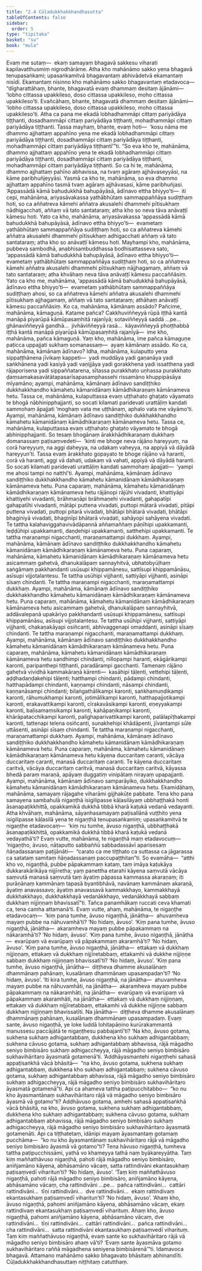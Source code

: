 ```yaml
---
title: "2.4 Cūḷadukkhakkhandhasutta"
tableOfContents: false
sidebar:
  order: 5
type: "tipitaka"
basket: "su"
book: "mula"
---
```



<DynamicBreadcrumb />

<Division number="175" book="mula" bookNo="9" page="126">

<Paragraph number="568" book="mula">
Evaṃ me sutaṃ—  ekaṃ samayaṃ bhagavā sakkesu viharati kapilavatthusmiṃ nigrodhārāme. Atha kho mahānāmo sakko yena bhagavā tenupasaṅkami; upasaṅkamitvā bhagavantaṃ abhivādetvā ekamantaṃ nisīdi. Ekamantaṃ nisinno kho mahānāmo sakko bhagavantaṃ etadavoca—  “dīgharattāhaṃ, bhante, bhagavatā evaṃ dhammaṃ desitaṃ ājānāmi—  ‘lobho cittassa upakkileso, doso cittassa upakkileso, moho cittassa upakkileso’ti. Evañcāhaṃ, bhante, bhagavatā dhammaṃ desitaṃ ājānāmi—  ‘lobho cittassa upakkileso, doso cittassa upakkileso, moho cittassa upakkileso’ti. Atha ca pana me ekadā lobhadhammāpi cittaṃ pariyādāya tiṭṭhanti, dosadhammāpi cittaṃ pariyādāya tiṭṭhanti, mohadhammāpi cittaṃ pariyādāya tiṭṭhanti. Tassa mayhaṃ, bhante, evaṃ hoti—  ‘kosu nāma me dhammo ajjhattaṃ appahīno yena me ekadā lobhadhammāpi cittaṃ pariyādāya tiṭṭhanti, dosadhammāpi cittaṃ pariyādāya tiṭṭhanti, mohadhammāpi cittaṃ pariyādāya tiṭṭhantī’”ti.
</Paragraph>

</Division>
<Division number="176" book="mula" bookNo="9" page="126">

<Paragraph number="569" book="mula">
“So eva kho te, mahānāma, dhammo ajjhattaṃ appahīno yena te ekadā lobhadhammāpi cittaṃ pariyādāya tiṭṭhanti, dosadhammāpi cittaṃ pariyādāya tiṭṭhanti, mohadhammāpi cittaṃ pariyādāya tiṭṭhanti. So ca hi te, mahānāma, dhammo ajjhattaṃ pahīno abhavissa, na tvaṃ agāraṃ ajjhāvaseyyāsi, na kāme paribhuñjeyyāsi. Yasmā ca kho te, mahānāma, so eva dhammo ajjhattaṃ appahīno tasmā tvaṃ agāraṃ ajjhāvasasi, kāme paribhuñjasi.
</Paragraph>

</Division>
<Division number="177" book="mula" bookNo="9" page="126">

<Paragraph number="570" book="mula">
‘Appassādā kāmā bahudukkhā bahupāyāsā, ādīnavo ettha bhiyyo’ti—  iti cepi, mahānāma, ariyasāvakassa yathābhūtaṃ sammappaññāya sudiṭṭhaṃ hoti, so ca aññatreva kāmehi aññatra akusalehi dhammehi pītisukhaṃ nādhigacchati, aññaṃ vā tato santataraṃ; atha kho so neva tāva anāvaṭṭī kāmesu hoti. Yato ca kho, mahānāma, ariyasāvakassa ‘appassādā kāmā bahudukkhā bahupāyāsā, ādīnavo ettha bhiyyo’ti—  evametaṃ yathābhūtaṃ sammappaññāya sudiṭṭhaṃ hoti, so ca aññatreva kāmehi aññatra akusalehi dhammehi pītisukhaṃ adhigacchati aññaṃ vā tato santataraṃ; atha kho so anāvaṭṭī kāmesu hoti.
</Paragraph>

<Paragraph number="571" book="mula">
Mayhampi kho, mahānāma, pubbeva sambodhā, anabhisambuddhassa bodhisattasseva sato, ‘appassādā kāmā bahudukkhā bahupāyāsā, ādīnavo ettha bhiyyo’ti—  evametaṃ yathābhūtaṃ sammappaññāya sudiṭṭhaṃ hoti, so ca aññatreva kāmehi aññatra akusalehi dhammehi pītisukhaṃ nājjhagamaṃ, aññaṃ vā tato santataraṃ; atha khvāhaṃ neva tāva anāvaṭṭī kāmesu paccaññāsiṃ. Yato ca kho me, mahānāma, ‘appassādā kāmā bahudukkhā bahupāyāsā, ādīnavo ettha bhiyyo’ti—  evametaṃ yathābhūtaṃ sammappaññāya sudiṭṭhaṃ ahosi, so ca aññatreva kāmehi aññatra akusalehi dhammehi pītisukhaṃ ajjhagamaṃ, aññaṃ vā tato santataraṃ; athāhaṃ anāvaṭṭī kāmesu paccaññāsiṃ.
</Paragraph>

</Division>
<Division number="178" book="mula" bookNo="9" page="127">

<Paragraph number="572" book="mula">
Ko ca, mahānāma, kāmānaṃ assādo? Pañcime, mahānāma, kāmaguṇā. Katame pañca? Cakkhuviññeyyā rūpā iṭṭhā kantā manāpā piyarūpā kāmūpasaṃhitā rajanīyā; sotaviññeyyā saddā …pe…  ghānaviññeyyā gandhā…  jivhāviññeyyā rasā…  kāyaviññeyyā phoṭṭhabbā iṭṭhā kantā manāpā piyarūpā kāmūpasaṃhitā rajanīyā—  ime kho, mahānāma, pañca kāmaguṇā. Yaṃ kho, mahānāma, ime pañca kāmaguṇe paṭicca uppajjati sukhaṃ somanassaṃ—  ayaṃ kāmānaṃ assādo.
</Paragraph>

<Paragraph number="573" book="mula">
Ko ca, mahānāma, kāmānaṃ ādīnavo? Idha, mahānāma, kulaputto yena sippaṭṭhānena jīvikaṃ kappeti—  yadi muddāya yadi gaṇanāya yadi saṅkhānena yadi kasiyā yadi vaṇijjāya yadi gorakkhena yadi issatthena yadi rājaporisena yadi sippaññatarena, sītassa purakkhato uṇhassa purakkhato ḍaṃsamakasavātātapasarīsapasamphassehi rissamāno khuppipāsāya mīyamāno; ayampi, mahānāma, kāmānaṃ ādīnavo sandiṭṭhiko dukkhakkhandho kāmahetu kāmanidānaṃ kāmādhikaraṇaṃ kāmānameva hetu.
</Paragraph>

<Paragraph number="574" book="mula">
Tassa ce, mahānāma, kulaputtassa evaṃ uṭṭhahato ghaṭato vāyamato te bhogā nābhinipphajjanti, so socati kilamati paridevati urattāḷiṃ kandati sammohaṃ āpajjati ‘moghaṃ vata me uṭṭhānaṃ, aphalo vata me vāyāmo’ti. Ayampi, mahānāma, kāmānaṃ ādīnavo sandiṭṭhiko dukkhakkhandho kāmahetu kāmanidānaṃ kāmādhikaraṇaṃ kāmānameva hetu.
</Paragraph>

<Paragraph number="575" book="mula">
Tassa ce, mahānāma, kulaputtassa evaṃ uṭṭhahato ghaṭato vāyamato te bhogā abhinipphajjanti. So tesaṃ bhogānaṃ ārakkhādhikaraṇaṃ dukkhaṃ domanassaṃ paṭisaṃvedeti—  ‘kinti me bhoge neva rājāno hareyyuṃ, na corā hareyyuṃ, na aggi daheyya, na udakaṃ vaheyya, na appiyā vā dāyādā hareyyun’ti. Tassa evaṃ ārakkhato gopayato te bhoge rājāno vā haranti, corā vā haranti, aggi vā dahati, udakaṃ vā vahati, appiyā vā dāyādā haranti. So socati kilamati paridevati urattāḷiṃ kandati sammohaṃ āpajjati—  ‘yampi me ahosi tampi no natthī’ti. Ayampi, mahānāma, kāmānaṃ ādīnavo sandiṭṭhiko dukkhakkhandho kāmahetu kāmanidānaṃ kāmādhikaraṇaṃ kāmānameva hetu.
</Paragraph>

<Paragraph number="576" book="mula">
Puna caparaṃ, mahānāma, kāmahetu kāmanidānaṃ kāmādhikaraṇaṃ kāmānameva hetu rājānopi rājūhi vivadanti, khattiyāpi khattiyehi vivadanti, brāhmaṇāpi brāhmaṇehi vivadanti, gahapatīpi gahapatīhi vivadanti, mātāpi puttena vivadati, puttopi mātarā vivadati, pitāpi puttena vivadati, puttopi pitarā vivadati, bhātāpi bhātarā vivadati, bhātāpi bhaginiyā vivadati, bhaginīpi bhātarā vivadati, sahāyopi sahāyena vivadati. Te tattha kalahaviggahavivādāpannā aññamaññaṃ pāṇīhipi upakkamanti, leḍḍūhipi upakkamanti, daṇḍehipi upakkamanti, satthehipi upakkamanti. Te tattha maraṇampi nigacchanti, maraṇamattampi dukkhaṃ. Ayampi, mahānāma, kāmānaṃ ādīnavo sandiṭṭhiko dukkhakkhandho kāmahetu kāmanidānaṃ kāmādhikaraṇaṃ kāmānameva hetu.
</Paragraph>

<Paragraph number="577" book="mula">
Puna caparaṃ, mahānāma, kāmahetu kāmanidānaṃ kāmādhikaraṇaṃ kāmānameva hetu asicammaṃ gahetvā, dhanukalāpaṃ sannayhitvā, ubhatobyūḷhaṃ saṅgāmaṃ pakkhandanti usūsupi khippamānesu, sattīsupi khippamānāsu, asīsupi vijjotalantesu. Te tattha usūhipi vijjhanti, sattiyāpi vijjhanti, asināpi sīsaṃ chindanti. Te tattha maraṇampi nigacchanti, maraṇamattampi dukkhaṃ. Ayampi, mahānāma, kāmānaṃ ādīnavo sandiṭṭhiko dukkhakkhandho kāmahetu kāmanidānaṃ kāmādhikaraṇaṃ kāmānameva hetu.
</Paragraph>

<Paragraph number="578" book="mula">
Puna caparaṃ, mahānāma, kāmahetu kāmanidānaṃ kāmādhikaraṇaṃ kāmānameva hetu asicammaṃ gahetvā, dhanukalāpaṃ sannayhitvā, addāvalepanā upakāriyo pakkhandanti usūsupi khippamānesu, sattīsupi khippamānāsu, asīsupi vijjotalantesu. Te tattha usūhipi vijjhanti, sattiyāpi vijjhanti, chakaṇakāyapi osiñcanti, abhivaggenapi omaddanti, asināpi sīsaṃ chindanti. Te tattha maraṇampi nigacchanti, maraṇamattampi dukkhaṃ. Ayampi, mahānāma, kāmānaṃ ādīnavo sandiṭṭhiko dukkhakkhandho kāmahetu kāmanidānaṃ kāmādhikaraṇaṃ kāmānameva hetu.
</Paragraph>

<Paragraph number="579" book="mula">
Puna caparaṃ, mahānāma, kāmahetu kāmanidānaṃ kāmādhikaraṇaṃ kāmānameva hetu sandhimpi chindanti, nillopampi haranti, ekāgārikampi karonti, paripanthepi tiṭṭhanti, paradārampi gacchanti. Tamenaṃ rājāno gahetvā vividhā kammakāraṇā kārenti—  kasāhipi tāḷenti, vettehipi tāḷenti, aḍḍhadaṇḍakehipi tāḷenti; hatthampi chindanti, pādampi chindanti, hatthapādampi chindanti, kaṇṇampi chindanti, nāsampi chindanti, kaṇṇanāsampi chindanti; bilaṅgathālikampi karonti, saṅkhamuṇḍikampi karonti, rāhumukhampi karonti, jotimālikampi karonti, hatthapajjotikampi karonti, erakavattikampi karonti, cīrakavāsikampi karonti, eṇeyyakampi karonti, baḷisamaṃsikampi karonti, kahāpaṇikampi karonti, khārāpatacchikampi karonti, palighaparivattikampi karonti, palālapīṭhakampi karonti, tattenapi telena osiñcanti, sunakhehipi khādāpenti, jīvantampi sūle uttāsenti, asināpi sīsaṃ chindanti. Te tattha maraṇampi nigacchanti, maraṇamattampi dukkhaṃ. Ayampi, mahānāma, kāmānaṃ ādīnavo sandiṭṭhiko dukkhakkhandho kāmahetu kāmanidānaṃ kāmādhikaraṇaṃ kāmānameva hetu.
</Paragraph>

<Paragraph number="580" book="mula">
Puna caparaṃ, mahānāma, kāmahetu kāmanidānaṃ kāmādhikaraṇaṃ kāmānameva hetu kāyena duccaritaṃ caranti, vācāya duccaritaṃ caranti, manasā duccaritaṃ caranti. Te kāyena duccaritaṃ caritvā, vācāya duccaritaṃ caritvā, manasā duccaritaṃ caritvā, kāyassa bhedā paraṃ maraṇā, apāyaṃ duggatiṃ vinipātaṃ nirayaṃ upapajjanti. Ayampi, mahānāma, kāmānaṃ ādīnavo samparāyiko, dukkhakkhandho kāmahetu kāmanidānaṃ kāmādhikaraṇaṃ kāmānameva hetu.
</Paragraph>

</Division>
<Division number="179" book="mula" bookNo="9" page="130">

<Paragraph number="581" book="mula">
Ekamidāhaṃ, mahānāma, samayaṃ rājagahe viharāmi gijjhakūṭe pabbate. Tena kho pana samayena sambahulā nigaṇṭhā isigilipasse kāḷasilāyaṃ ubbhaṭṭhakā honti āsanapaṭikkhittā, opakkamikā dukkhā tibbā kharā kaṭukā vedanā vedayanti. Atha khvāhaṃ, mahānāma, sāyanhasamayaṃ paṭisallānā vuṭṭhito yena isigilipasse kāḷasilā yena te nigaṇṭhā tenupasaṅkamiṃ; upasaṅkamitvā te nigaṇṭhe etadavocaṃ—  ‘kiṃ nu tumhe, āvuso nigaṇṭhā, ubbhaṭṭhakā āsanapaṭikkhittā, opakkamikā dukkhā tibbā kharā kaṭukā vedanā vedayathā’ti? Evaṃ vutte, mahānāma, te nigaṇṭhā maṃ etadavocuṃ—  ‘nigaṇṭho, āvuso, nāṭaputto sabbaññū sabbadassāvī aparisesaṃ ñāṇadassanaṃ paṭijānāti—  “carato ca me tiṭṭhato ca suttassa ca jāgarassa ca satataṃ samitaṃ ñāṇadassanaṃ paccupaṭṭhitan”ti. So evamāha—  “atthi kho vo, nigaṇṭhā, pubbe pāpakammaṃ kataṃ, taṃ imāya kaṭukāya dukkarakārikāya nijjīretha; yaṃ panettha etarahi kāyena saṃvutā vācāya saṃvutā manasā saṃvutā taṃ āyatiṃ pāpassa kammassa akaraṇaṃ; iti purāṇānaṃ kammānaṃ tapasā byantibhāvā, navānaṃ kammānaṃ akaraṇā, āyatiṃ anavassavo; āyatiṃ anavassavā kammakkhayo, kammakkhayā dukkhakkhayo, dukkhakkhayā vedanākkhayo, vedanākkhayā sabbaṃ dukkhaṃ nijjiṇṇaṃ bhavissatī”ti. Tañca panamhākaṃ ruccati ceva khamati ca, tena camha attamanā’ti.
</Paragraph>

</Division>
<Division number="180" book="mula" bookNo="9" page="130">

<Paragraph number="582" book="mula">
Evaṃ vutte, ahaṃ, mahānāma, te nigaṇṭhe etadavocaṃ—  ‘kiṃ pana tumhe, āvuso nigaṇṭhā, jānātha—  ahuvamheva mayaṃ pubbe na nāhuvamhā’ti? ‘No hidaṃ, āvuso’. ‘Kiṃ pana tumhe, āvuso nigaṇṭhā, jānātha—  akaramheva mayaṃ pubbe pāpakammaṃ na nākaramhā’ti? ‘No hidaṃ, āvuso’. ‘Kiṃ pana tumhe, āvuso nigaṇṭhā, jānātha—  evarūpaṃ vā evarūpaṃ vā pāpakammaṃ akaramhā’ti? ‘No hidaṃ, āvuso’. ‘Kiṃ pana tumhe, āvuso nigaṇṭhā, jānātha—  ettakaṃ vā dukkhaṃ nijjiṇṇaṃ, ettakaṃ vā dukkhaṃ nijjīretabbaṃ, ettakamhi vā dukkhe nijjiṇṇe sabbaṃ dukkhaṃ nijjiṇṇaṃ bhavissatī’ti? ‘No hidaṃ, āvuso’. ‘Kiṃ pana tumhe, āvuso nigaṇṭhā, jānātha—  diṭṭheva dhamme akusalānaṃ dhammānaṃ pahānaṃ, kusalānaṃ dhammānaṃ upasampadan’ti? ‘No hidaṃ, āvuso’.
</Paragraph>

<Paragraph number="583" book="mula">
‘Iti kira tumhe, āvuso nigaṇṭhā, na jānātha—  ahuvamheva mayaṃ pubbe na nāhuvamhāti, na jānātha—  akaramheva mayaṃ pubbe pāpakammaṃ na nākaramhāti, na jānātha—  evarūpaṃ vā evarūpaṃ vā pāpakammaṃ akaramhāti, na jānātha—  ettakaṃ vā dukkhaṃ nijjiṇṇaṃ, ettakaṃ vā dukkhaṃ nijjīretabbaṃ, ettakamhi vā dukkhe nijjiṇṇe sabbaṃ dukkhaṃ nijjiṇṇaṃ bhavissatīti. Na jānātha—  diṭṭheva dhamme akusalānaṃ dhammānaṃ pahānaṃ, kusalānaṃ dhammānaṃ upasampadaṃ. Evaṃ sante, āvuso nigaṇṭhā, ye loke luddā lohitapāṇino kurūrakammantā manussesu paccājātā te nigaṇṭhesu pabbajantī’ti? ‘Na kho, āvuso gotama, sukhena sukhaṃ adhigantabbaṃ, dukkhena kho sukhaṃ adhigantabbaṃ; sukhena cāvuso gotama, sukhaṃ adhigantabbaṃ abhavissa, rājā māgadho seniyo bimbisāro sukhaṃ adhigaccheyya, rājā māgadho seniyo bimbisāro sukhavihāritaro āyasmatā gotamenā’ti.
</Paragraph>

<Paragraph number="584" book="mula">
‘Addhāyasmantehi nigaṇṭhehi sahasā appaṭisaṅkhā vācā bhāsitā—  “na kho, āvuso gotama, sukhena sukhaṃ adhigantabbaṃ, dukkhena kho sukhaṃ adhigantabbaṃ; sukhena cāvuso gotama, sukhaṃ adhigantabbaṃ abhavissa, rājā māgadho seniyo bimbisāro sukhaṃ adhigaccheyya, rājā māgadho seniyo bimbisāro sukhavihāritaro āyasmatā gotamenā”ti. Api ca ahameva tattha paṭipucchitabbo—  “ko nu kho āyasmantānaṃ sukhavihāritaro rājā vā māgadho seniyo bimbisāro āyasmā vā gotamo”ti? Addhāvuso gotama, amhehi sahasā appaṭisaṅkhā vācā bhāsitā, na kho, āvuso gotama, sukhena sukhaṃ adhigantabbaṃ, dukkhena kho sukhaṃ adhigantabbaṃ; sukhena cāvuso gotama, sukhaṃ adhigantabbaṃ abhavissa, rājā māgadho seniyo bimbisāro sukhaṃ adhigaccheyya, rājā māgadho seniyo bimbisāro sukhavihāritaro āyasmatā gotamenāti. Api ca tiṭṭhatetaṃ, idānipi mayaṃ āyasmantaṃ gotamaṃ pucchāma—  “ko nu kho āyasmantānaṃ sukhavihāritaro rājā vā māgadho seniyo bimbisāro āyasmā vā gotamo”ti?
</Paragraph>

<Paragraph number="585" book="mula">
Tena hāvuso nigaṇṭhā, tumheva tattha paṭipucchissāmi, yathā vo khameyya tathā naṃ byākareyyātha. Taṃ kiṃ maññathāvuso nigaṇṭhā, pahoti rājā māgadho seniyo bimbisāro, aniñjamāno kāyena, abhāsamāno vācaṃ, satta rattindivāni ekantasukhaṃ paṭisaṃvedī viharitun’ti? ‘No hidaṃ, āvuso’.
</Paragraph>

<Paragraph number="586" book="mula">
‘Taṃ kiṃ maññathāvuso nigaṇṭhā, pahoti rājā māgadho seniyo bimbisāro, aniñjamāno kāyena, abhāsamāno vācaṃ, cha rattindivāni …pe…  pañca rattindivāni…  cattāri rattindivāni…  tīṇi rattindivāni…  dve rattindivāni…  ekaṃ rattindivaṃ ekantasukhaṃ paṭisaṃvedī viharitun’ti? ‘No hidaṃ, āvuso’.
</Paragraph>

<Paragraph number="587" book="mula">
‘Ahaṃ kho, āvuso nigaṇṭhā, pahomi aniñjamāno kāyena, abhāsamāno vācaṃ, ekaṃ rattindivaṃ ekantasukhaṃ paṭisaṃvedī viharituṃ. Ahaṃ kho, āvuso nigaṇṭhā, pahomi aniñjamāno kāyena, abhāsamāno vācaṃ, dve rattindivāni…  tīṇi rattindivāni…  cattāri rattindivāni…  pañca rattindivāni…  cha rattindivāni…  satta rattindivāni ekantasukhaṃ paṭisaṃvedī viharituṃ. Taṃ kiṃ maññathāvuso nigaṇṭhā, evaṃ sante ko sukhavihāritaro rājā vā māgadho seniyo bimbisāro ahaṃ vā’ti? ‘Evaṃ sante āyasmāva gotamo sukhavihāritaro raññā māgadhena seniyena bimbisārenā’”ti.
</Paragraph>

<Paragraph number="588" book="mula">
Idamavoca bhagavā. Attamano mahānāmo sakko bhagavato bhāsitaṃ abhinandīti.

</Paragraph>
</Division>

<Paragraph number="589" type="center" book="mula">
Cūḷadukkhakkhandhasuttaṃ niṭṭhitaṃ catutthaṃ.
</Paragraph>